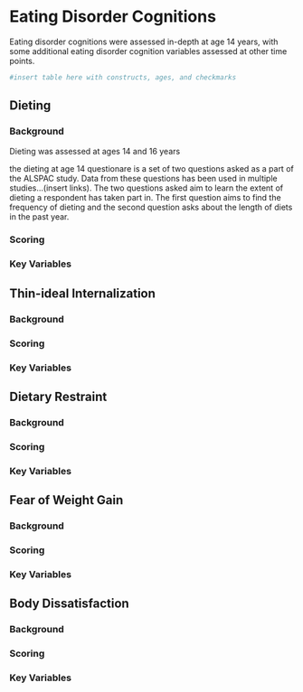 # Eating Disorder Cognitions 

Eating disorder cognitions were assessed in-depth at age 14 years, with some additional eating disorder cognition variables assessed at other time points. 

```r
#insert table here with constructs, ages, and checkmarks
```


## Dieting

### Background

Dieting was assessed at ages 14 and 16 years

the dieting at age 14 questionare is a set of two questions asked as a part of the ALSPAC study. Data from these questions has been used in multiple studies...(insert links). The two questions asked aim to learn the extent of dieting a respondent has taken part in. The first question aims to find the frequency of dieting and the second question asks about the length of diets in the past year.

### Scoring


### Key Variables


## Thin-ideal Internalization 

### Background

### Scoring

### Key Variables

## Dietary Restraint

### Background

### Scoring

### Key Variables

## Fear of Weight Gain

### Background

### Scoring

### Key Variables

## Body Dissatisfaction

### Background

### Scoring

### Key Variables

